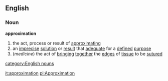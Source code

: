 ==English==
===Noun===
'''approximation'''
{{wikipedia}}
# the act, process or result of [[approximating]]
# an [[imprecise]] [[solution]] or [[result]] that [[adequate]] for a [[defined]] [[purpose]]
#(''medicine'') the act of [[bringing]] [[together]] the [[edge]]s of [[tissue]] to be [[suture]]d
[[category:English nouns]]

[[it:approximation]]
[[pl:Approximation]]